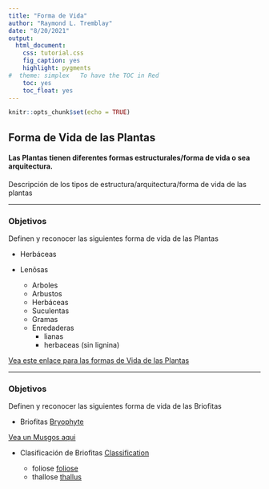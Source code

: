 ```yaml
---
title: "Forma de Vida"
author: "Raymond L. Tremblay"
date: "8/20/2021"
output:
  html_document:
    css: tutorial.css
    fig_caption: yes
    highlight: pygments
#  theme: simplex   To have the TOC in Red
    toc: yes
    toc_float: yes
---
```



```r
knitr::opts_chunk$set(echo = TRUE)
```
## Forma de Vida de las Plantas

#### Las Plantas tienen diferentes formas estructurales/forma de vida o sea arquitectura. 

Descripción de los tipos de estructura/arquitectura/forma de vida de las plantas

***


### Objetivos

Definen y reconocer las siguientes forma de vida de las Plantas

+	Herbáceas
+	Lenõsas
	
	
    -	Arboles
    -	Arbustos
    -	Herbáceas
    -	Suculentas
    -	Gramas
    - Enredaderas
      - lianas
      - herbaceas (sin lignina)
    
[Vea este enlace para las formas de Vida de las Plantas](https://en.wikipedia.org/wiki/Habit_(biology))   
    
***  

### Objetivos

Definen y reconocer las siguientes forma de vida de las Briofitas


+ Briofitas [Bryophyte](https://en.wikipedia.org/wiki/Bryophyte)

[Vea un Musgos aqui](https://en.wiktionary.org/wiki/bryophyte#/media/File:Marchantia_polymorpha_190708.jpg)




  + Clasificación de Briofitas
   [Classification](https://www.toppr.com/ask/content/concept/classification-of-bryophytes-202047/)

    - foliose   [foliose](https://en.wikipedia.org/wiki/Foliose_lichen)
    - thallose  [thallus](https://en.wikipedia.org/wiki/Thallus) 


